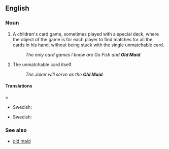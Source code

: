 {{also|old maid}}
==English==

===Noun===
{{en-noun|sg=[[old|Old]] [[maid|Maid]]|-}}

# A children's card game, sometimes played with a special deck, where the object of the game is for each player to find matches for all the cards in his hand, without being stuck with the single unmatchable card. 
#: ''The only card games I know are Go Fish and '''Old Maid'''.''
# The unmatchable card itself. 
#: ''The Joker will serve as the '''Old Maid'''.''

====Translations=====
{{trans-top|card game}}
* Swedish: {{t|sv|Svarte Petter}}
{{trans-mid}}
{{trans-bottom}}
{{trans-top|card game}}
* Swedish: {{t|sv|Svarte Petter}}
{{trans-mid}}
{{trans-bottom}}

===See also===
*[[old maid]]